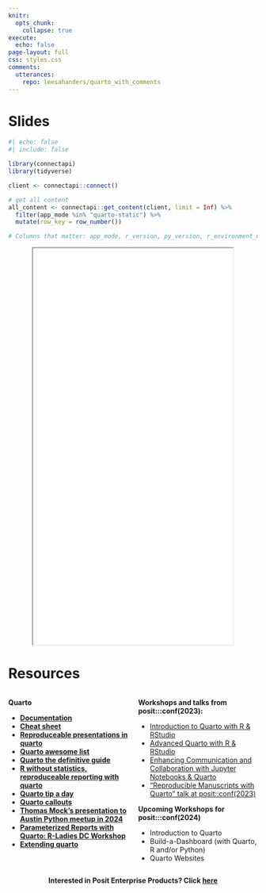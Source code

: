 ```yaml
---
knitr:
  opts_chunk: 
    collapse: true
execute: 
  echo: false
page-layout: full
css: styles.css
comments:
  utterances:
    repo: leesahanders/quarto_with_comments
---
```


<h1>Slides</h1>

```r
#| echo: false
#| include: false

library(connectapi)
library(tidyverse)

client <- connectapi::connect()

# get all content
all_content <- connectapi::get_content(client, limit = Inf) %>% 
  filter(app_mode %in% "quarto-static") %>% 
  mutate(row_key = row_number())

# Columns that matter: app_mode, r_version, py_version, r_environment_management, py_environment_management, content_url, dashboard_url
```

<!-- <p align="center"> -->
<!-- <iframe src="../../quarto-for-reproducible-reporting-demo.html" width="80%" height = "400px"></iframe> -->
<!-- </p> -->

<!-- <p align="center"> -->
<!-- <iframe src="/slides/quarto-for-reproducible-reporting-demo.html" width="80%" height = "520px"></iframe> -->
<!-- </p> -->

<p align="center">
<iframe src="/slides/presentation.html" width="80%" height = "800px"></iframe>
</p>

<!-- <p align="center"> -->
<!-- <iframe src="`r all_content[all_content$name =="presentation-webinar",]$dashboard_url`" width="80%" height = "520px"></iframe> -->
<!-- </p> -->

::: increased-font-size

:::

<h1>Resources</h1>


:::: {.columns}

::: {.column width="50%"}

**Quarto** 

- **[Documentation](https://quarto.org/)**
- **[Cheat sheet](https://rstudio.github.io/cheatsheets/quarto.pdf)**
- **[Reproduceable presentations in quarto](https://info5940.infosci.cornell.edu/slides/publishing-reproducible-documents/#/title-slide)**
- **[Quarto awesome list](https://github.com/mcanouil/awesome-quarto)**
- **[Quarto the definitive guide](https://quarto-tdg.org/presentations)**
- **[R without statistics, reproduceable reporting with quarto](https://book.rwithoutstatistics.com/quarto-chapter)**
- **[Quarto tip a day](https://mine-cetinkaya-rundel.github.io/quarto-tip-a-day/posts/17-dark-mode/)**
- **[Quarto callouts](https://www.andreashandel.com/posts/2023-06-13-custom-callouts-quarto/)**
- **[Thomas Mock's presentation to Austin Python meetup in 2024](https://thomasmock.quarto.pub/python-austin/#/)**
- **[Parameterized Reports with Quarto: R-Ladies DC Workshop](https://jadeyryan.com/talks/2024-01-18_rladies-dc_quarto-params/)**
- **[Extending quarto](https://www.youtube.com/watch?v=EihuM4oyOvs)**

:::

::: {.column width="50%"}

**Workshops and talks from posit:::conf(2023):**

- [Introduction to Quarto with R & RStudio](https://posit-conf-2023.github.io/quarto-r/)
- [Advanced Quarto with R & RStudio](https://posit-conf-2023.github.io/quarto-r/)
- [Enhancing Communication and Collaboration with Jupyter Notebooks & Quarto](https://github.com/posit-conf-2023/quarto-python/) 
- ["Reproducible Manuscripts with Quarto" talk at posit::conf(2023)](https://github.com/mine-cetinkaya-rundel/quarto-manuscripts)

**Upcoming Workshops for posit:::conf(2024)**

- Introduction to Quarto
- Build-a-Dashboard (with Quarto, R and/or Python)
- Quarto Websites

:::

::::

<center>

**Interested in Posit Enterprise Products? Click [here](https://www.rstudio.com/products/team/)**

</center>

<br>




